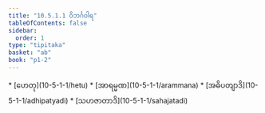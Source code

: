```yaml
---
title: "10.5.1.1 ဝိဘင်္ဂဝါရ"
tableOfContents: false
sidebar:
  order: 1
type: "tipitaka"
basket: "ab"
book: "p1-2"
---
```



<DynamicBreadcrumb />



<TableOfContents book="p1-2" section="10.5.1.1">
* [ဟေတု](10-5-1-1/hetu)
* [အာရမ္မဏ](10-5-1-1/arammana)
* [အဓိပတျာဒိ](10-5-1-1/adhipatyadi)
* [သဟဇာတာဒိ](10-5-1-1/sahajatadi)
</TableOfContents>
